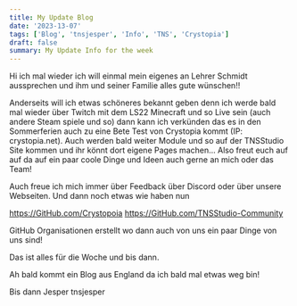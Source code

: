 ```yaml
---
title: My Update Blog 
date: '2023-13-07'
tags: ['Blog', 'tnsjesper', 'Info', 'TNS', 'Crystopia']
draft: false
summary: My Update Info for the week
---
```


Hi ich mal wieder ich will einmal mein eigenes an Lehrer Schmidt aussprechen und ihm und seiner Familie alles gute wünschen!!

Anderseits will ich etwas schöneres bekannt geben denn ich werde bald mal wieder über Twitch mit dem LS22 Minecraft und so Live sein (auch andere Steam spiele und so) dann kann ich verkünden das es in den Sommerferien auch zu eine Bete Test von Crystopia kommt (IP: crystopia.net).
Auch werden bald weiter Module und so auf der TNSStudio Site kommen und ihr könnt dort eigene Pages machen... Also freut euch auf auf da auf ein paar coole Dinge und Ideen auch gerne an mich oder das Team!

Auch freue ich mich immer über Feedback über Discord oder über unsere Webseiten. 
Und dann noch etwas wie haben nun 

https://GitHub.com/Crystopoia
https://GitHub.com/TNSStudio-Community

GitHub Organisationen erstellt wo dann auch von uns ein paar Dinge von uns sind!

Das ist alles für die Woche und bis dann.

Ah bald kommt ein Blog aus England da ich bald mal etwas weg bin!

Bis dann Jesper tnsjesper
